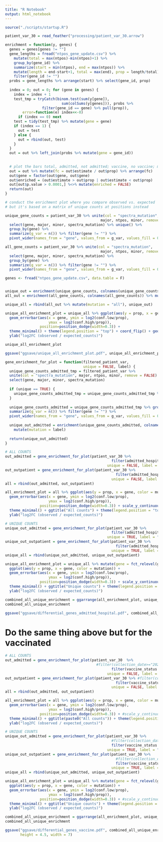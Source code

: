 ```yaml
---
title: "R Notebook"
output: html_notebook
---
```


```r
source("./scripts/startup.R")

patient_var_30 = read_feather("processing/patient_var_30.arrow")

enrichment = function(y, genes) {
  genes = genes[genes != ""]
  gene_lengths = fread("ntpos_gene_update.csv") %>% 
    mutate(total = max(ntpos)-min(ntpos)+1) %>% 
    group_by(gene_id) %>%
    summarize(start = min(ntpos), end = max(ntpos)) %>% 
    mutate(length = end-start+1, total = max(end), prop = length/total) %>%
    filter(gene_id != "")
  probs = gene_lengths %>% arrange(start) %>% select(gene_id, prop)
  
  index = 0; out = 0; for (gene in genes) {
    index = index + 1
    test_tmp = tryCatch(binom.test(sum(y[gene]), 
                          sum(colSums(y[genes])), probs %>% 
                 filter(gene_id == gene) %>% pull(prop)),
        error=function(e) index<<-0)
      if (index == 0) next
    test = tidy(test_tmp) %>% mutate(gene = gene)
    if (index == 1) {
      out = test
    } else {
      out = rbind(out, test)
    }
  }
  out = out %>% left_join(probs %>% mutate(gene = gene_id))
  
  
  # plot the bars total, admitted, not admitted; vaccine, no vaccine; mab vs no mab.
  out = out %>% mutate(fc = out$estimate / out$prop) %>% arrange(fc)
  out$gene = factor(out$gene, out$gene)
  out$enriched = (out$estimate > out$prop | out$estimate < out$prop)
  out[out$p.value > 0.0001,] %<>% mutate(enriched = FALSE)
  return(out)
}
```

```r
# conduct the enrichment plot where you compare observed vs. expected 
# but it's based on a matrix of unique counts at positions instead

unique_gene_counts = patient_var_30 %>% unite(col = "spectra_mutation", 
                                            major, ntpos, minor, remove = FALSE) %>% 
  select(gene, major, minor, spectra_mutation) %>% unique() %>% 
  group_by(gene) %>% 
  summarize(g_var = n()) %>% filter(gene != "") %>%
  pivot_wider(names_from = "gene", values_from = g_var, values_fill = 0)

all_gene_counts = patient_var_30 %>% unite(col = "spectra_mutation", 
                                            major, ntpos, minor, remove = FALSE) %>% 
  select(gene, major, minor, spectra_mutation) %>% 
  group_by(gene) %>% 
  summarize(g_var = n()) %>% filter(gene != "") %>%
  pivot_wider(names_from = "gene", values_from = g_var, values_fill = 0)

genes <- fread("ntpos_gene_update.csv", data.table = F)


unique_out = enrichment(unique_gene_counts, colnames(unique_gene_counts)) %>% mutate(mutation = "unique")
all_out = enrichment(all_gene_counts, colnames(all_gene_counts)) %>% mutate(mutation = "unique")

unique_all = rbind(all_out %>% mutate(mutation = "all"), unique_out)

unique_all_enrichment_plot = unique_all %>% ggplot(aes(y = prop, x = gene, color = mutation)) + 
  geom_errorbar(aes(x = gene, ymin = log2(conf.low/prop), 
                    ymax = log2(conf.high/prop)), 
                position=position_dodge(width=0.3)) +
  theme_minimal() + theme(legend.position = "top") + coord_flip() + geom_hline(yintercept = 0, linetype = "dashed") +
  ylab("log2FC (observed / expected_counts)")

unique_all_enrichment_plot

ggsave("ggsave/unique_all_enrichment_plot.pdf", unique_all_enrichment_plot, height = 4, width = 3.5)

```


```r
gene_enrichment_for_plot = function(filtered_patient_var, 
                                    unique = FALSE, label) {
  unique_gene_counts_admitted_tmp = filtered_patient_var %>% 
  unite(col = "spectra_mutation", major, ntpos, minor, remove = FALSE) %>% 
  select(gene, major, minor, spectra_mutation)
  
  if (unique == TRUE) {
    unique_gene_counts_admitted_tmp = unique_gene_counts_admitted_tmp %>% unique()
  }
  
  unique_gene_counts_admitted = unique_gene_counts_admitted_tmp %>% group_by(gene) %>% 
  summarize(g_var = n()) %>% filter(gene != "") %>%
  pivot_wider(names_from = "gene", values_from = g_var, values_fill = 0)
  
  unique_out_admitted = enrichment(unique_gene_counts_admitted, colnames(unique_gene_counts_admitted)) %>% 
    mutate(mutation = label)
  
  return(unique_out_admitted)
}

# ALL COUNTS
out_admitted = gene_enrichment_for_plot(patient_var_30 %>% 
                                                 filter(admitted_hospital == 1), 
                                               unique = FALSE, label = "admitted")
out_outpatient = gene_enrichment_for_plot(patient_var_30 %>% 
                                                   filter(admitted_hospital == 0),
                                                 unique = FALSE, label = "outpatient")
all = rbind(out_admitted, out_outpatient)

all_enrichment_plot = all %>% ggplot(aes(y = prop, x = gene, color = mutation)) + 
  geom_errorbar(aes(x = gene, ymin = log2(conf.low/prop), 
                    ymax = log2(conf.high/prop)), 
                position=position_dodge(width=0.3)) + scale_y_continuous(limits=c(-2, 2.5)) +
  theme_minimal() + ggtitle("All counts") + theme(legend.position = "top") + coord_flip() + geom_hline(yintercept = 0, linetype = "dashed") +
  ylab("log2FC (observed / expected_counts)")

# UNIQUE COUNTS
unique_out_admitted = gene_enrichment_for_plot(patient_var_30 %>% 
                                                 filter(admitted_hospital == 1), 
                                               unique = TRUE, label = "admitted")
unique_out_outpatient = gene_enrichment_for_plot(patient_var_30 %>% 
                                                   filter(admitted_hospital == 0),
                                                 unique = TRUE, label = "outpatient")
unique_all = rbind(unique_out_admitted, unique_out_outpatient)

unique_all_enrichment_plot = unique_all %>% mutate(gene = fct_relevel(gene, levels(all$gene))) %>%
  ggplot(aes(y = prop, x = gene, color = mutation)) + 
  geom_errorbar(aes(x = gene, ymin = log2(conf.low/prop), 
                    ymax = log2(conf.high/prop)), 
                position=position_dodge(width=0.3)) + scale_y_continuous(limits=c(-1, 1.7)) +
  theme_minimal() + ggtitle("Unique counts") + theme(legend.position = "top") + coord_flip() + geom_hline(yintercept = 0, linetype = "dashed") +
  ylab("log2FC (observed / expected_counts)")

combined_all_unique_enrichment = ggarrange(all_enrichment_plot, unique_all_enrichment_plot, common.legend = T)
combined_all_unique_enrichment

ggsave("ggsave/differential_genes_admitted_hospital.pdf", combined_all_unique_enrichment, height = 4.5, width = 7)
```

# Do the same thing above but for the vaccinated



```r
# ALL COUNTS
out_admitted = gene_enrichment_for_plot(patient_var_30  %>% 
                                          #filter(collection_date>="2021-07-01") %>%
                                                 filter(vaccine_status == 1), 
                                               unique = FALSE, label = "vaccinated")
out_outpatient = gene_enrichment_for_plot(patient_var_30 %>% #filter(collection_date>="2021-07-01") %>%
                                                   filter(vaccine_status == 0),
                                                 unique = FALSE, label = "unvaccinated")
all = rbind(out_admitted, out_outpatient)

all_enrichment_plot = all %>% ggplot(aes(y = prop, x = gene, color = mutation)) + 
  geom_errorbar(aes(x = gene, ymin = log2(conf.low/prop), 
                    ymax = log2(conf.high/prop)), 
                position=position_dodge(width=0.3)) + #scale_y_continuous(limits=c(-2, 2.5)) +
  theme_minimal() + ggtitle(paste0("All counts")) + theme(legend.position = "top") + coord_flip() + geom_hline(yintercept = 0, linetype = "dashed") +
  ylab("log2FC (observed / expected_counts)")

# UNIQUE COUNTS
unique_out_admitted = gene_enrichment_for_plot(patient_var_30 %>% 
                                                 #filter(collection_date>="2021-07-01") %>%
                                                 filter(vaccine_status == 1), 
                                               unique = TRUE, label = "vaccinated")
unique_out_outpatient = gene_enrichment_for_plot(patient_var_30 %>% 
                                                   #filter(collection_date>="2021-07-01") %>%
                                                   filter(vaccine_status == 0),
                                                 unique = TRUE, label = "unvaccinated")
unique_all = rbind(unique_out_admitted, unique_out_outpatient)

unique_all_enrichment_plot = unique_all %>% mutate(gene = fct_relevel(gene, levels(all$gene))) %>%
  ggplot(aes(y = prop, x = gene, color = mutation)) + 
  geom_errorbar(aes(x = gene, ymin = log2(conf.low/prop), 
                    ymax = log2(conf.high/prop)), 
                position=position_dodge(width=0.3)) + #scale_y_continuous(limits=c(-1, 1.7)) +
  theme_minimal() + ggtitle("Unique counts") + theme(legend.position = "top") + coord_flip() + geom_hline(yintercept = 0, linetype = "dashed") +
  ylab("log2FC (observed / expected_counts)")

combined_all_unique_enrichment = ggarrange(all_enrichment_plot, unique_all_enrichment_plot, common.legend = T)
combined_all_unique_enrichment

ggsave("ggsave/differential_genes_vaccine.pdf", combined_all_unique_enrichment, 
       height = 4.5, width = 7)
```



